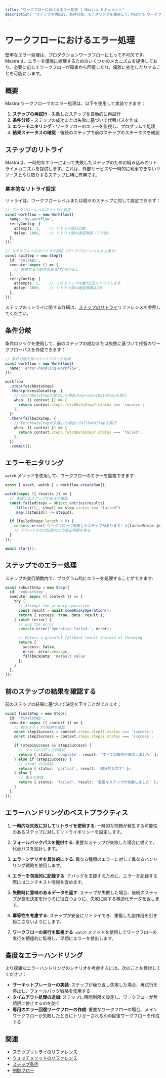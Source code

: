 ```yaml
---
title: "ワークフローにおけるエラー処理 | Mastra ドキュメント"
description: "ステップの再試行、条件分岐、モニタリングを使用して、Mastra ワークフローでエラーを処理する方法を学びます。"
---
```


# ワークフローにおけるエラー処理

堅牢なエラー処理は、プロダクションワークフローにとって不可欠です。Mastraは、エラーを優雅に処理するためのいくつかのメカニズムを提供しており、必要に応じてワークフローが障害から回復したり、優雅に劣化したりすることを可能にします。

## 概要

Mastra ワークフローでのエラー処理は、以下を使用して実装できます：

1. **ステップの再試行** - 失敗したステップを自動的に再試行
2. **条件分岐** - ステップの成功または失敗に基づいて代替パスを作成
3. **エラーモニタリング** - ワークフローのエラーを監視し、プログラムで処理
4. **結果ステータスの確認** - 後続のステップで前のステップのステータスを確認

## ステップのリトライ

Mastraは、一時的なエラーによって失敗したステップのための組み込みのリトライメカニズムを提供します。これは、外部サービスや一時的に利用できないリソースとやり取りするステップに特に有用です。

### 基本的なリトライ設定

リトライは、ワークフローレベルまたは個々のステップに対して設定できます：

```typescript
// ワークフローレベルのリトライ設定
const workflow = new Workflow({
  name: 'my-workflow',
  retryConfig: {
    attempts: 3,    // リトライ試行回数
    delay: 1000,    // リトライ間の遅延時間（ミリ秒）
  },
});

// ステップレベルのリトライ設定（ワークフローレベルを上書き）
const apiStep = new Step({
  id: 'callApi',
  execute: async () => {
    // 失敗する可能性のあるAPI呼び出し
  },
  retryConfig: {
    attempts: 5,    // このステップは最大5回リトライします
    delay: 2000,    // リトライ間の遅延時間は2秒
  },
});
```

ステップのリトライに関する詳細は、[ステップのリトライ](../reference/workflows/step-retries.mdx)リファレンスを参照してください。

## 条件分岐

条件ロジックを使用して、前のステップの成功または失敗に基づいて代替のワークフローパスを作成できます：

```typescript
// 条件分岐を持つワークフローを作成
const workflow = new Workflow({
  name: 'error-handling-workflow',
});

workflow
  .step(fetchDataStep)
  .then(processDataStep, {
    // fetchDataStepが成功した場合のみprocessDataStepを実行
    when: ({ context }) => {
      return context.steps.fetchDataStep?.status === 'success';
    },
  })
  .then(fallbackStep, {
    // fetchDataStepが失敗した場合にfallbackStepを実行
    when: ({ context }) => {
      return context.steps.fetchDataStep?.status === 'failed';
    },
  })
  .commit();
```

## エラーモニタリング

`watch` メソッドを使用して、ワークフローのエラーを監視できます:

```typescript
const { start, watch } = workflow.createRun();

watch(async ({ results }) => {
  // 失敗したステップがあるか確認
  const failedSteps = Object.entries(results)
    .filter(([_, step]) => step.status === "failed")
    .map(([stepId]) => stepId);

  if (failedSteps.length > 0) {
    console.error(`ワークフローに失敗したステップがあります: ${failedSteps.join(', ')}`);
    // アラートやログ記録などの是正措置を取る
  }
});

await start();
```

## ステップでのエラー処理

ステップの実行関数内で、プログラム的にエラーを処理することができます:

```typescript
const robustStep = new Step({
  id: 'robustStep',
  execute: async ({ context }) => {
    try {
      // Attempt the primary operation
      const result = await someRiskyOperation();
      return { success: true, data: result };
    } catch (error) {
      // Log the error
      console.error('Operation failed:', error);

      // Return a graceful fallback result instead of throwing
      return {
        success: false,
        error: error.message,
        fallbackData: 'Default value'
      };
    }
  },
});
```

## 前のステップの結果を確認する

前のステップの結果に基づいて決定を下すことができます：

```typescript
const finalStep = new Step({
  id: 'finalStep',
  execute: async ({ context }) => {
    // 前のステップの結果を確認
    const step1Success = context.steps.step1?.status === 'success';
    const step2Success = context.steps.step2?.status === 'success';

    if (step1Success && step2Success) {
      // すべてのステップが成功
      return { status: 'complete', result: 'すべての操作が成功しました' };
    } else if (step1Success) {
      // step1 のみ成功
      return { status: 'partial', result: '部分的な完了' };
    } else {
      // 重大な失敗
      return { status: 'failed', result: '重要なステップが失敗しました' };
    }
  },
});
```

## エラーハンドリングのベストプラクティス

1. **一時的な失敗に対してリトライを使用する**: 一時的な問題が発生する可能性のあるステップに対してリトライポリシーを設定します。

2. **フォールバックパスを提供する**: 重要なステップが失敗した場合に備えて、代替パスを設計します。

3. **エラーシナリオを具体的にする**: 異なる種類のエラーに対して異なるハンドリング戦略を使用します。

4. **エラーを包括的に記録する**: デバッグを支援するために、エラーを記録する際にはコンテキスト情報を含めます。

5. **失敗時に意味のあるデータを返す**: ステップが失敗した場合、後続のステップが意思決定を行うのに役立つように、失敗に関する構造化データを返します。

6. **冪等性を考慮する**: ステップが安全にリトライでき、重複した副作用を引き起こさないようにします。

7. **ワークフローの実行を監視する**: `watch` メソッドを使用してワークフローの実行を積極的に監視し、早期にエラーを検出します。

## 高度なエラーハンドリング

より複雑なエラーハンドリングのシナリオを考慮するには、次のことを検討してください：

- **サーキットブレーカーの実装**: ステップが繰り返し失敗した場合、再試行を停止し、フォールバック戦略を使用する
- **タイムアウト処理の追加**: ステップに時間制限を設定し、ワークフローが無期限に停止するのを防ぐ
- **専用のエラー回復ワークフローの作成**: 重要なワークフローの場合、メインワークフローが失敗したときにトリガーされる別の回復ワークフローを作成する

## 関連

- [ステップリトライのリファレンス](../reference/workflows/step-retries.mdx)
- [ウォッチメソッドのリファレンス](../reference/workflows/watch.mdx)
- [ステップ条件](../reference/workflows/step-condition.mdx)
- [制御フロー](./control-flow.mdx)
